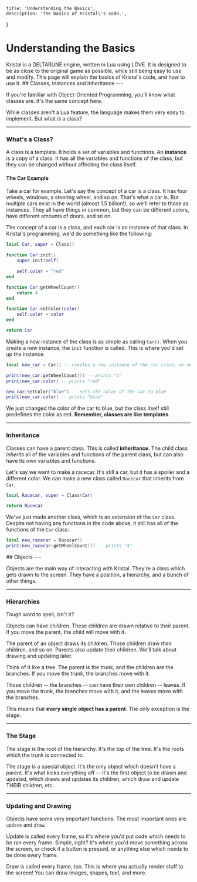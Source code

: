 
    title: 'Understanding the Basics',
    description: 'The basics of Kristal\'s code.',
}

# Understanding the Basics

<Box>
Kristal is a DELTARUNE engine, written in Lua using LÖVE. It is designed to be as close to the original game as possible, while still being easy to use and modify. This page will explain the basics of Kristal's code, and how to use it.
</Box>

<Box>
## Classes, Instances and Inheritance
---

If you're familiar with Object-Oriented Programming, you'll know what classes are. It's the same concept here.

While classes aren't a Lua feature, the language makes them very easy to implement. But what *is* a class?

---

### What's a Class?

A class is a template. It holds a set of variables and functions. An **instance** is a copy of a class. It has all the variables and functions of the class, but they can be changed without affecting the class itself.


#### The Car Example

Take a car for example. Let's say the concept of a car is a class.
It has four wheels, windows, a steering wheel, and so on. That's what a car is.
But multiple cars exist in the world (almost 1.5 billion!), so we'll refer to those as instances.
They all have things in common, but they can be different colors, have different amounts of doors, and so on.

The concept of a car is a class, and each car is an instance of that class. In Kristal's programming, we'd do something like the following:

```lua
local Car, super = Class()

function Car:init()
    super.init(self)

    self.color = "red"
end

function Car:getWheelCount()
    return 4
end

function Car:setColor(color)
    self.color = color
end

return Car
```

Making a new instance of the class is as simple as calling `Car()`. When you create a new instance, the `init` function is called. This is where you'd set up the instance.

```lua
local new_car = Car() -- creates a new instance of the car class, or more simply, creates a new car.

print(new_car:getWheelCount()) -- prints "4"
print(new_car.color) -- prints "red"

new_car:setColor("blue") -- sets the color of the car to blue
print(new_car.color) -- prints "blue"
```

We just changed the color of the car to blue, but the class itself still predefines the color as red. **Remember, classes are like templates.**

---

### Inheritance

Classes can have a parent class. This is called **inheritance**. The child class *inherits* all of the variables and functions of the parent class, but can also have its own variables and functions.

Let's say we want to make a racecar. It's still a car, but it has a spoiler and a different color. We can make a new class called `Racecar` that inherits from `Car`.

```lua
local Racecar, super = Class(Car)

return Racecar
```

We've just made another class, which is an extension of the `Car` class. Despite not having any functions in the code above, it still has all of the functions of the `Car` class:

```lua
local new_racecar = Racecar()
print(new_racecar:getWheelCount()) -- prints "4"
```

</Box>

<Box>
## Objects
---

Objects are the main way of interacting with Kristal. They're a class which gets drawn to the screen. They have a position, a hierarchy, and a bunch of other things.

---
### Hierarchies

Tough word to spell, isn't it?

Objects can have children. These children are drawn relative to their parent. If you move the parent, the child will move with it.

The parent of an object draws its children. Those children draw *their* children, and so on. Parents also update their children. We'll talk about drawing and updating later.

Think of it like a tree. The parent is the trunk, and the children are the branches. If you move the trunk, the branches move with it.

Those children -- the branches -- can have their own children -- leaves. If you move the trunk, the branches move with it, and the leaves move with the branches.

This means that **every single object has a parent**. The only exception is the stage.

---
### The Stage

The stage is the root of the hierarchy. It's the top of the tree. It's the roots which the trunk is connected to.

The stage is a special object. It's the only object which doesn't have a parent. It's what kicks everything off -- it's the first object to be drawn and updated, which draws and updates its children, which draw and update THEIR children, etc.

---
### Updating and Drawing

Objects have some very important functions. The most important ones are `update` and `draw`.

Update is called every frame, so it's where you'd put code which needs to be ran every frame. Simple, right? It's where you'd move something across the screen, or check if a button is pressed, or anything else which needs to be done every frame.

Draw is called every frame, too. This is where you actually render stuff to the screen! You can draw images, shapes, text, and more.
</Box>
